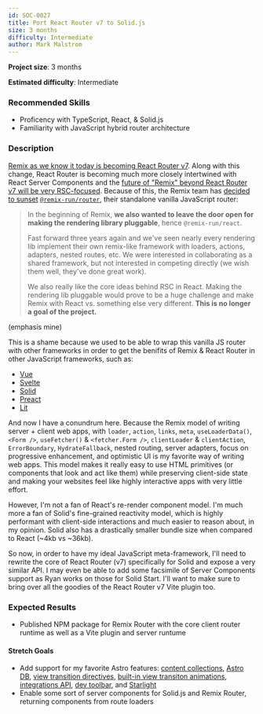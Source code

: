```yaml
---
id: SOC-0027
title: Port React Router v7 to Solid.js
size: 3 months
difficulty: Intermediate
author: Mark Malstrom
---
```


**Project size**: 3 months

**Estimated difficulty**: Intermediate

### Recommended Skills

-   Proficency with TypeScript, React, & Solid.js
-   Familiarity with JavaScript hybrid router architecture

### Description

[Remix as we know it today is becoming React Router v7](https://remix.run/blog/merging-remix-and-react-router). Along with this change, React Router is becoming much more closely intertwined with React Server Components and the [future of "Remix" beyond React Router v7 will be very RSC-focused](https://remix.run/blog/incremental-path-to-react-19). Because of this, the Remix team has [decided to sunset](https://github.com/remix-run/remix/discussions/7823) [`@remix-run/router`](https://www.npmjs.com/package/@remix-run/router), their standalone vanilla JavaScript router:

> In the beginning of Remix, **we also wanted to leave the door open for making the rendering library pluggable**, hence `@remix-run/react`.
>
> Fast forward three years again and we've seen nearly every rendering lib implement their own remix-like framework with loaders, actions, adapters, nested routes, etc. We were interested in collaborating as a shared framework, but not interested in competing directly (we wish them well, they've done great work).
>
> We also really like the core ideas behind RSC in React. Making the rendering lib pluggable would prove to be a huge challenge and make Remix with React vs. something else very different. **This is no longer a goal of the project.**

(emphasis mine)

This is a shame because we used to be able to wrap this vanilla JS router with other frameworks in order to get the benifits of Remix & React Router in other JavaScript frameworks, such as:

-   [Vue](https://github.com/brophdawg11/remix-routers/tree/main/packages/vue)
-   [Svelte](https://github.com/brophdawg11/remix-routers/tree/main/packages/svelte)
-   [Solid](https://github.com/brophdawg11/remix-routers/tree/f58e5efd372591ad7638fd1458925158102cfd75/packages/solid)
-   [Preact](https://github.com/brophdawg11/remix-routers/tree/ac79b0a6609aa60015e8360b7f8ed8253796f883/packages/preact)
-   [Lit](https://github.com/markmals/campfire-router)

And now I have a conundrum here. Because the Remix model of writing server + client web apps, with `loader`, `action`, `links`, `meta`, `useLoaderData()`, `<Form />`, `useFetcher()` & `<fetcher.Form />`, `clientLoader` & `clientAction`, `ErrorBoundary`, `HydrateFallback`, nested routing, server adapters, focus on progressive enhancement, and optimistic UI is my favorite way of writing web apps. This model makes it really easy to use HTML primitives (or components that look and act like them) while preserving client-side state and making your websites feel like highly interactive apps with very little effort.

However, I'm not a fan of React's re-render component model. I'm much more a fan of Solid's fine-grained reactivity model, which is highly performant with client-side interactions and much easier to reason about, in my opinion. Solid also has a drastically smaller bundle size when compared to React (~4kb vs ~36kb).

So now, in order to have my ideal JavaScript meta-framework, I'll need to rewrite the core of React Router (v7) specifically for Solid and expose a very similar API. I may even be able to add some facsimile of Server Components support as Ryan works on those for Solid Start. I'll want to make sure to bring over all the goodies of the React Router v7 Vite plugin too.

### Expected Results

-   Published NPM package for Remix Router with the core client router runtime as well as a Vite plugin and server runtume

#### Stretch Goals

-   Add support for my favorite Astro features: [content collections](https://docs.astro.build/en/guides/content-collections/), [Astro DB](https://docs.astro.build/en/guides/astro-db/), [view transition directives](https://docs.astro.build/en/guides/view-transitions/#transition-directives), [built-in view transiton animations](https://docs.astro.build/en/guides/view-transitions/#built-in-animation-directives), [integrations API](https://docs.astro.build/en/guides/integrations-guide), [dev toolbar](https://docs.astro.build/en/guides/dev-toolbar/), and [Starlight](https://starlight.astro.build)
-   Enable some sort of server components for Solid.js and Remix Router, returning components from route loaders
